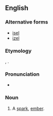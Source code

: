 ==English==

===Alternative forms===
* [[isel]]
* [[izel]]

===Etymology===
{{etyl|ang|en}} {{m|ang|ysel}}, {{m|ang|ysle}}.

===Pronunciation===
* {{IPA|/ˈaɪzəl/|lang=en}}

===Noun===
{{en-noun}}

# {{lb|en|dialectal}} A [[spark]], [[ember]].